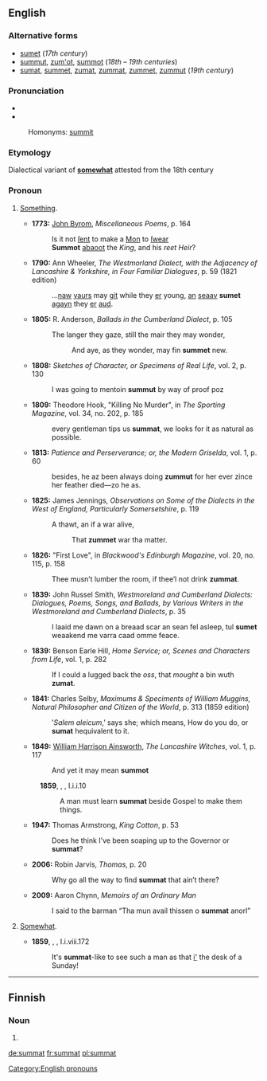 ==English==

===Alternative forms===
* [[sumet]] (''17th century'')
* [[summut]], [[zum'ot]], [[summot]] (''18th – 19th centuries'')
* [[sumat]], [[summet]], [[zumat]], [[zummat]], [[zummet]], [[zummut]] (''19th century'')

===Pronunciation===
* {{IPA|/ˈsʌmət/|lang=en}}
* {{IPA|/ˈzʌmət/|lang=en}}
: Homonyms: [[summit]] {{qualifier|in some dialects}}

===Etymology===
Dialectical variant of '''[[somewhat]]''' attested from the 18th century

===Pronoun===
{{en-pron}}

# {{context|British|regional|lang=en}} [[something|Something]].
#* '''1773:''' [[w:John Byrom|John Byrom]], ''Miscellaneous Poems'', p. 164
#*:Is it not [[sent|ſent]] to make a [[man|Mon]] to [[swear|ſwear]]
#*:'''Summot''' [[about|abaoot]] the ''King'', and his ''reet Heir''?
#* '''1790:''' Ann Wheeler, ''The Westmorland Dialect, with the Adjacency of Lancashire & Yorkshire, in Four Familiar Dialogues'', p. 59 (1821 edition)
#*: ...[[now|naw]] [[yours|yaurs]] may [[get|git]] while they [[are|er]] young, [[and|an]] [[save|seaav]] '''sumet''' [[against|agayn]] they [[are|er]] [[old|aud]].
#* '''1805:''' R. Anderson, ''Ballads in the Cumberland Dialect'', p. 105
#*: The langer they gaze, still the mair they may wonder,
#*:: And aye, as they wonder, may fin '''summet''' new.
#* '''1808:''' ''Sketches of Character, or Specimens of Real Life'', vol. 2, p. 130
#*: I was going to mentoin '''summut''' by way of proof poz
#* '''1809:''' Theodore Hook, "Killing No Murder", in ''The Sporting Magazine'', vol. 34, no. 202, p. 185
#*: every gentleman tips us '''summat''', we looks for it as natural as possible.
#* '''1813:''' ''Patience and Perserverance; or, the Modern Griselda'', vol. 1, p. 60
#*: besides, he az been always doing '''zummut''' for her ever zince her feather died—zo he as.
#* '''1825:''' James Jennings, ''Observations on Some of the Dialects in the West of England, Particularly Somersetshire'', p. 119
#*: A thawt, an if a war alive,
#*:: That '''zummet''' war tha matter.
#* '''1826:''' "First Love", in ''Blackwood's Edinburgh Magazine'', vol. 20, no. 115, p. 158
#*: Thee musn’t lumber the room, if thee’l not drink '''zummat'''.
#* '''1839:''' John Russel Smith, ''Westmoreland and Cumberland Dialects: Dialogues, Poems, Songs, and Ballads, by Various Writers in the Westmoreland and Cumberland Dialects'', p. 35
#*: I laaid me dawn on a breaad scar an sean fel asleep, tul '''sumet''' weaakend me varra caad omme feace.
#* '''1839:''' Benson Earle Hill, ''Home Service; or, Scenes and Characters from Life'', vol. 1, p. 282
#*: If I could a lugged back the ''oss'', that ''mought'' a bin wuth '''zumat'''.
#* '''1841:''' Charles Selby, ''Maximums & Speciments of William Muggins, Natural Philosopher and Citizen of the World'', p. 313 (1859 edition)
#*:‛''Salem aleicum'',’ says she; which means, How do you do, or '''sumat''' hequivalent to it.
#* '''1849:''' [[w:William Harrison Ainsworth|William Harrison Ainsworth]], ''The Lancashire Witches'', vol. 1, p. 117
#*: And yet it may mean '''summot'''
#:'''1859''', {{w|George Eliot}}, ''{{w|Adam Bede}}'', I.i.i.10
#::A man must learn '''summat''' beside Gospel to make them things.
#* '''1947:''' Thomas Armstrong, ''King Cotton'', p. 53
#*: Does he think I’ve been soaping up to the Governor or '''summat'''?
#* '''2006:''' Robin Jarvis, ''Thomas'', p. 20
#*: Why go all the way to find '''summat''' that ain’t there?
#* '''2009:''' Aaron Chynn, ''Memoirs of an Ordinary Man''
#*: I said to the barman “Tha mun avail thissen o '''summat''' anorl”
# {{context|British|regional|lang=en}} [[somewhat|Somewhat]].
#*'''1859''', {{w|George Eliot}}, ''{{w|Adam Bede}}'', I.i.viii.172
#*:It's '''summat'''-like to see such a man as that [[in|i']] the desk of a Sunday!

[[Category:English pronouns]]

----

==Finnish==

===Noun===
{{head|fi|noun form}}

# {{plural of|summa|lang=fi}}

[[de:summat]]
[[fr:summat]]
[[pl:summat]]